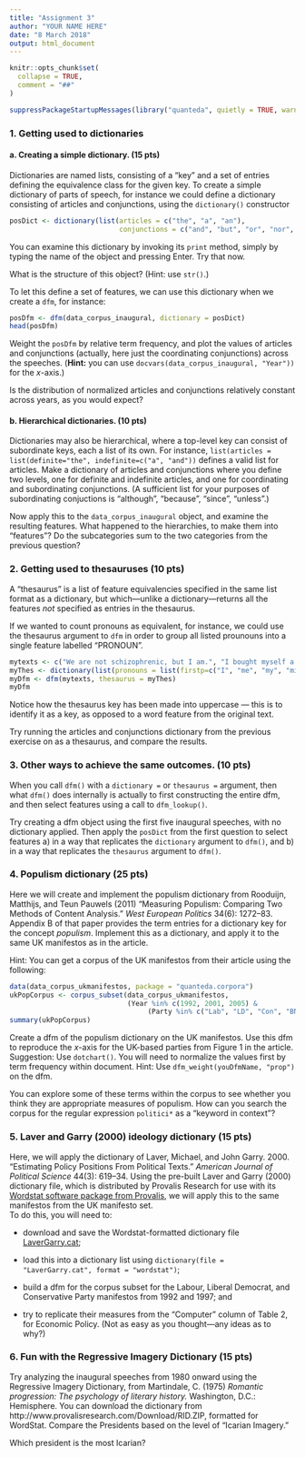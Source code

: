 ```yaml
---
title: "Assignment 3"
author: "YOUR NAME HERE"
date: "8 March 2018"
output: html_document
---
```


```r
knitr::opts_chunk$set(
  collapse = TRUE,
  comment = "##"
)
```

```r
suppressPackageStartupMessages(library("quanteda", quietly = TRUE, warn.conflicts = FALSE, verbose = FALSE))
```

###  1. Getting used to dictionaries

#### a.  Creating a simple dictionary. (15 pts)
    
Dictionaries are named lists, consisting of a "key" and a set of entries defining
the equivalence class for the given key.  To create a simple dictionary of parts of
speech, for instance we could define a dictionary consisting of articles and conjunctions,
using the `dictionary()` constructor
```r
posDict <- dictionary(list(articles = c("the", "a", "an"),
                           conjunctions = c("and", "but", "or", "nor", "for", "yet", "so")))
```

You can examine this dictionary by invoking its `print` method, simply by typing the name of the object 
and pressing Enter.  Try that now.

What is the structure of this object?  (Hint: use `str()`.)

To let this define a set of features, we can use this dictionary when we create a `dfm`, 
for instance:
```r
posDfm <- dfm(data_corpus_inaugural, dictionary = posDict)
head(posDfm)
```

Weight the `posDfm` by relative term frequency, and plot the values of articles
and conjunctions (actually, here just the coordinating conjunctions) across the speeches.
(**Hint:** you can use `docvars(data_corpus_inaugural, "Year"))` for the *x*-axis.)

Is the distribution of normalized articles and conjunctions relatively constant across
years, as you would expect?
        
#### b.  Hierarchical dictionaries. (10 pts)
    
Dictionaries may also be hierarchical, where a top-level key can consist of subordinate keys, 
each a list of its own.  For instance, 
`list(articles = list(definite="the", indefinite=c("a", "and"))` defines a valid
list for articles.  Make a dictionary of articles and conjunctions where you define two
levels, one for definite and indefinite articles, and one for coordinating and 
subordinating conjunctions.  (A sufficient list for your purposes of  subordinating 
conjuctions is "although", "because", "since", "unless".)
    
Now apply this to the `data_corpus_inaugural` object, and examine the resulting features.  What happened to the hierarchies, to make them
into "features"?  Do the subcategories sum to the two categories from the previous question?
        
### 2. Getting used to thesauruses (10 pts)

A "thesaurus" is a list of feature equivalencies specified in the same list format as a dictionary, 
but which---unlike a dictionary---returns all the features *not* specified as entries in the
thesaurus.  

If we wanted to count pronouns as equivalent, for instance, we could use the thesaurus argument
to `dfm` in order to group all listed prounouns into a single feature labelled "PRONOUN".
```r
mytexts <- c("We are not schizophrenic, but I am.", "I bought myself a new car.")
myThes <- dictionary(list(pronouns = list(firstp=c("I", "me", "my", "mine", "myself", "we", "us", "our", "ours"))))
myDfm <- dfm(mytexts, thesaurus = myThes)
myDfm
```
Notice how the thesaurus key has been made into uppercase --- this is to identify it as 
a key, as opposed to a word feature from the original text.

Try running the articles and conjunctions dictionary from the previous exercise on 
as a thesaurus, and compare the results.
        
### 3. Other ways to achieve the same outcomes. (10 pts)

When you call `dfm()` with a `dictionary = ` or `thesaurus = ` argument, then what `dfm()` does internally is actually
to first constructing the entire dfm, and then select features using a call to `dfm_lookup()`.

Try creating a dfm object using the first five inaugural speeches, with no dictionary applied.  Then apply the `posDict` 
from the first question to select features a) in a way that replicates the `dictionary` argument to `dfm()`, 
and b) in a way that replicates the `thesaurus` argument to `dfm()`. 


### 4. Populism dictionary (25 pts)
    
Here we will create and implement the populism dictionary from Rooduijn, Matthijs, and Teun 
Pauwels (2011) "Measuring Populism: Comparing Two Methods of Content Analysis." *West European
Politics* 34(6): 1272–83.  Appendix B of that paper provides the term entries for a dictionary
key for the concept *populism*.  Implement this as a dictionary, and apply it to the same
UK manifestos as in the article.

Hint: You can get a corpus of the UK manifestos from their article using the following:
```r
data(data_corpus_ukmanifestos, package = "quanteda.corpora")
ukPopCorpus <- corpus_subset(data_corpus_ukmanifestos, 
                             (Year %in% c(1992, 2001, 2005) & 
                                  (Party %in% c("Lab", "LD", "Con", "BNP", "UKIP"))))
summary(ukPopCorpus)
```

Create a dfm of the populism dictionary on the UK manifestos.  Use this dfm to reproduce
the *x*-axis for the UK-based parties from Figure 1 in the article.  Suggestion: Use 
`dotchart()`.  You will need to normalize the values first by term frequency within 
document.  Hint: Use `dfm_weight(youDfmName, "prop")` on the dfm.

You can explore some of these terms within the corpus to see whether you think they are 
appropriate measures of populism.  How can you search the corpus for the regular expression
`politici*` as a "keyword in context"?
        
### 5. Laver and Garry (2000) ideology dictionary (15 pts)
    
Here, we will apply the dictionary of Laver, Michael, and John Garry. 2000. "Estimating Policy Positions From Political Texts." *American Journal of Political Science* 44(3): 619–34.  Using the pre-built Laver and Garry (2000) dictionary file,
which is distributed by Provalis Research for use with its 
[Wordstat software package from Provalis](http://provalisresearch.com/products/content-analysis-software/wordstat-dictionary/laver-garry-dictionary-of-policy-position/), 
we will apply this to the same manifestos from the UK manifesto set.  
To do this, you will need to:

*   download and save the Wordstat-formatted dictionary file
    [LaverGarry.cat](http://www.kenbenoit.net/courses/essex2014qta/LaverGarry.cat);
    
*   load this into a dictionary list using `dictionary(file = "LaverGarry.cat", format = "wordstat")`;

*   build a dfm for the corpus subset for the Labour, Liberal Democrat, and Conservative
    Party manifestos from 1992 and 1997; and
    
*   try to replicate their measures from the "Computer" column of Table 2, for Economic 
    Policy.  (Not as easy as you thought---any ideas as to why?)
        
### 6. Fun with the Regressive Imagery Dictionary (15 pts)

Try analyzing the inaugural speeches from 1980 onward using the Regressive Imagery Dictionary, from Martindale, C. (1975) *Romantic progression: The psychology of literary history.* Washington, D.C.: Hemisphere. You can download the dictionary from http://www.provalisresearch.com/Download/RID.ZIP, formatted for WordStat.  Compare the Presidents based on the level of "Icarian Imagery."

Which president is the most Icarian?
        

